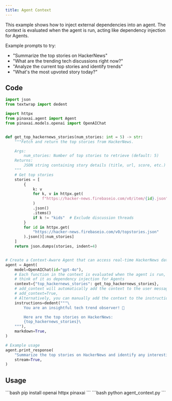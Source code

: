 ```yaml
---
title: Agent Context
---
```


This example shows how to inject external dependencies into an agent. The context is evaluated when the agent is run, acting like dependency injection for Agents.

Example prompts to try:
- "Summarize the top stories on HackerNews"
- "What are the trending tech discussions right now?"
- "Analyze the current top stories and identify trends"
- "What's the most upvoted story today?"

## Code

```python agent_context.py
import json
from textwrap import dedent

import httpx
from pinaxai.agent import Agent
from pinaxai.models.openai import OpenAIChat


def get_top_hackernews_stories(num_stories: int = 5) -> str:
    """Fetch and return the top stories from HackerNews.

    Args:
        num_stories: Number of top stories to retrieve (default: 5)
    Returns:
        JSON string containing story details (title, url, score, etc.)
    """
    # Get top stories
    stories = [
        {
            k: v
            for k, v in httpx.get(
                f"https://hacker-news.firebaseio.com/v0/item/{id}.json"
            )
            .json()
            .items()
            if k != "kids"  # Exclude discussion threads
        }
        for id in httpx.get(
            "https://hacker-news.firebaseio.com/v0/topstories.json"
        ).json()[:num_stories]
    ]
    return json.dumps(stories, indent=4)


# Create a Context-Aware Agent that can access real-time HackerNews data
agent = Agent(
    model=OpenAIChat(id="gpt-4o"),
    # Each function in the context is evaluated when the agent is run,
    # think of it as dependency injection for Agents
    context={"top_hackernews_stories": get_top_hackernews_stories},
    # add_context will automatically add the context to the user message
    # add_context=True,
    # Alternatively, you can manually add the context to the instructions
    instructions=dedent("""\
        You are an insightful tech trend observer! 📰

        Here are the top stories on HackerNews:
        {top_hackernews_stories}\
    """),
    markdown=True,
)

# Example usage
agent.print_response(
    "Summarize the top stories on HackerNews and identify any interesting trends.",
    stream=True,
)
```

## Usage

<Steps>
  <Snippet file="create-venv-step.mdx" />

  <Step title="Install libraries">
    ```bash
    pip install openai httpx pinaxai
    ```
  </Step>

  <Step title="Run the agent">
    ```bash
    python agent_context.py
    ```
  </Step>

</Steps>